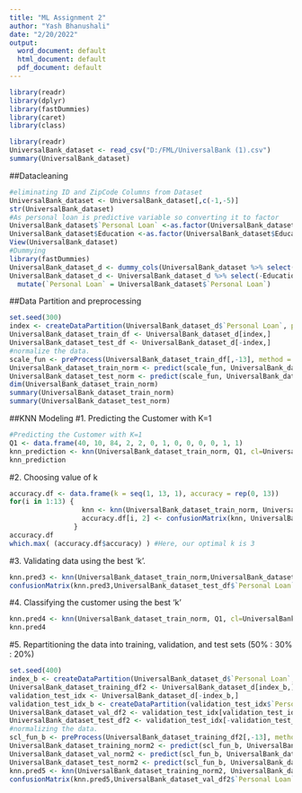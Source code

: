 ---
title: "ML Assignment 2"
author: "Yash Bhanushali"
date: "2/20/2022"
output:
  word_document: default
  html_document: default
  pdf_document: default
---


```{r}
library(readr)
library(dplyr)
library(fastDummies)
library(caret)
library(class)
```


```{r}
library(readr)
UniversalBank_dataset <- read_csv("D:/FML/UniversalBank (1).csv")
summary(UniversalBank_dataset)
```

##Datacleaning

```{r}
#eliminating ID and ZipCode Columns from Dataset 
UniversalBank_dataset <- UniversalBank_dataset[,c(-1,-5)]
str(UniversalBank_dataset)
#As personal loan is predictive variable so converting it to factor
UniversalBank_dataset$`Personal Loan` <-as.factor(UniversalBank_dataset$`Personal Loan`)
UniversalBank_dataset$Education <-as.factor(UniversalBank_dataset$Education)
View(UniversalBank_dataset)
#Dummying
library(fastDummies)
UniversalBank_dataset_d <- dummy_cols(UniversalBank_dataset %>% select(-`Personal Loan`))
UniversalBank_dataset_d <- UniversalBank_dataset_d %>% select(-Education) %>% 
  mutate(`Personal Loan` = UniversalBank_dataset$`Personal Loan`)
```

##Data Partition and preprocessing

```{r}
set.seed(300)
index <- createDataPartition(UniversalBank_dataset_d$`Personal Loan`, p=0.5, list = FALSE)
UniversalBank_dataset_train_df <- UniversalBank_dataset_d[index,]
UniversalBank_dataset_test_df <- UniversalBank_dataset_d[-index,]
#normalize the data.
scale_fun <- preProcess(UniversalBank_dataset_train_df[,-13], method = c("center", "scale"))
UniversalBank_dataset_train_norm <- predict(scale_fun, UniversalBank_dataset_train_df[,-13])
UniversalBank_dataset_test_norm <- predict(scale_fun, UniversalBank_dataset_test_df[,-13])
dim(UniversalBank_dataset_train_norm)
summary(UniversalBank_dataset_train_norm)
summary(UniversalBank_dataset_test_norm)
```
##KNN Modeling
#1. Predicting the Customer with K=1
```{r}
#Predicting the Customer with K=1
Q1 <- data.frame(40, 10, 84, 2, 2, 0, 1, 0, 0, 0, 0, 1, 1)
knn_prediction <- knn(UniversalBank_dataset_train_norm, Q1, cl=UniversalBank_dataset_train_df$`Personal Loan`, k=1, prob = 0.6)
knn_prediction
```

#2.	Choosing value of k
```{r}
accuracy.df <- data.frame(k = seq(1, 13, 1), accuracy = rep(0, 13))
for(i in 1:13) {
                  knn <- knn(UniversalBank_dataset_train_norm, UniversalBank_dataset_test_norm, cl = UniversalBank_dataset_train_df$`Personal Loan`, k = i)
                  accuracy.df[i, 2] <- confusionMatrix(knn, UniversalBank_dataset_test_df$`Personal Loan`)$overall[1] 
                }
accuracy.df
which.max( (accuracy.df$accuracy) ) #Here, our optimal k is 3
```

#3.	Validating data using the best 'k'.
```{r}
knn.pred3 <- knn(UniversalBank_dataset_train_norm,UniversalBank_dataset_test_norm,cl=UniversalBank_dataset_train_df$`Personal Loan`,k=4,prob = TRUE)
confusionMatrix(knn.pred3,UniversalBank_dataset_test_df$`Personal Loan`)
```
#4.	Classifying the customer using the best 'k'
```{r}
knn.pred4 <- knn(UniversalBank_dataset_train_norm, Q1, cl=UniversalBank_dataset_train_df$`Personal Loan`, k=4, prob = TRUE)
knn.pred4
```

#5.	Repartitioning the data into training, validation, and test sets (50% : 30% : 20%)
```{r}
set.seed(400)
index_b <- createDataPartition(UniversalBank_dataset_d$`Personal Loan`, p=0.5, list = FALSE)
UniversalBank_dataset_training_df2 <- UniversalBank_dataset_d[index_b,]
validation_test_idx <- UniversalBank_dataset_d[-index_b,]
validation_test_idx_b <- createDataPartition(validation_test_idx$`Personal Loan`, p=0.6, list = FALSE)
UniversalBank_dataset_val_df2 <- validation_test_idx[validation_test_idx_b,]
UniversalBank_dataset_test_df2 <- validation_test_idx[-validation_test_idx_b,]
#normalizing the data.
scl_fun_b <- preProcess(UniversalBank_dataset_training_df2[,-13], method = c("center", "scale"))
UniversalBank_dataset_training_norm2 <- predict(scl_fun_b, UniversalBank_dataset_training_df2[,-13])
UniversalBank_dataset_val_norm2 <- predict(scl_fun_b, UniversalBank_dataset_val_df2[,-13])
UniversalBank_dataset_test_norm2 <- predict(scl_fun_b, UniversalBank_dataset_test_df2[,-13])
knn.pred5 <- knn(UniversalBank_dataset_training_norm2, UniversalBank_dataset_val_norm2 , cl=UniversalBank_dataset_training_df2$`Personal Loan`, k=4, prob = TRUE)
confusionMatrix(knn.pred5,UniversalBank_dataset_val_df2$`Personal Loan`)
```
